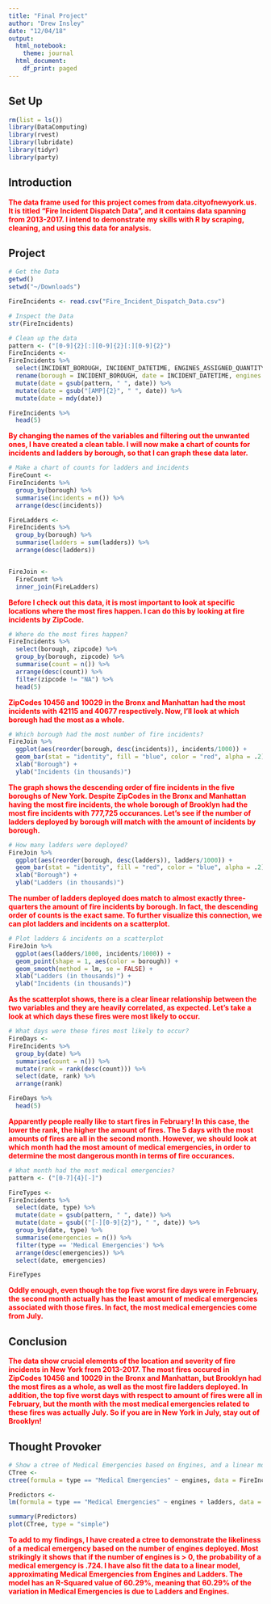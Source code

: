 ```yaml
---
title: "Final Project"
author: "Drew Insley"
date: "12/04/18"
output:
  html_notebook:
    theme: journal
  html_document:
    df_print: paged
---
```


## Set Up

```r
rm(list = ls())
library(DataComputing)
library(rvest)
library(lubridate)
library(tidyr)
library(party)
```

## Introduction

<span style="color:red">**The data frame used for this project comes from data.cityofnewyork.us. It is titled "Fire Incident Dispatch Data", and it contains data spanning from 2013-2017. I intend to demonstrate my skills with R by scraping, cleaning, and using this data for analysis.**</span>

## Project

```r
# Get the Data
getwd()
setwd("~/Downloads")

FireIncidents <- read.csv("Fire_Incident_Dispatch_Data.csv")
```

```r
# Inspect the Data
str(FireIncidents)
```

```r
# Clean up the data
pattern <- ("[0-9]{2}[:][0-9]{2}[:][0-9]{2}")
FireIncidents <-
FireIncidents %>%
  select(INCIDENT_BOROUGH, INCIDENT_DATETIME, ENGINES_ASSIGNED_QUANTITY, INCIDENT_CLASSIFICATION_GROUP, ZIPCODE, LADDERS_ASSIGNED_QUANTITY) %>%
  rename(borough = INCIDENT_BOROUGH, date = INCIDENT_DATETIME, engines = ENGINES_ASSIGNED_QUANTITY, type = INCIDENT_CLASSIFICATION_GROUP, ladders = LADDERS_ASSIGNED_QUANTITY, zipcode = ZIPCODE) %>%
  mutate(date = gsub(pattern, " ", date)) %>%
  mutate(date = gsub("[AMP]{2}", " ", date)) %>%
  mutate(date = mdy(date))

FireIncidents %>%
  head(5)
```

<span style="color:red">**By changing the names of the variables and filtering out the unwanted ones, I have created a clean table. I will now make a chart of counts for incidents and ladders by borough, so that I can graph these data later.**</span>

```r
# Make a chart of counts for ladders and incidents
FireCount <-
FireIncidents %>%
  group_by(borough) %>%
  summarise(incidents = n()) %>%
  arrange(desc(incidents))

FireLadders <-
FireIncidents %>%
  group_by(borough) %>%
  summarise(ladders = sum(ladders)) %>%
  arrange(desc(ladders))


FireJoin <-
  FireCount %>%
  inner_join(FireLadders)
```

<span style="color:red">**Before I check out this data, it is most important to look at specific locations where the most fires happen. I can do this by looking at fire incidents by ZipCode.**</span>

```r
# Where do the most fires happen?
FireIncidents %>%
  select(borough, zipcode) %>%
  group_by(borough, zipcode) %>%
  summarise(count = n()) %>%
  arrange(desc(count)) %>%
  filter(zipcode != "NA") %>%
  head(5)
```

<span style="color:red">**ZipCodes 10456 and 10029 in the Bronx and Manhattan had the most incidents with 42115 and 40677 respectively. Now, I'll look at which borough had the most as a whole.**</span>

```r
# Which borough had the most number of fire incidents?
FireJoin %>%
  ggplot(aes(reorder(borough, desc(incidents)), incidents/1000)) +
  geom_bar(stat = "identity", fill = "blue", color = "red", alpha = .2) +
  xlab("Borough") +
  ylab("Incidents (in thousands)")
```

<span style="color:red">**The graph shows the descending order of fire incidents in the five boroughs of New York. Despite ZipCodes in the Bronx and Manhattan having the most fire incidents, the whole borough of Brooklyn had the most fire incidents with 777,725 occurances. Let's see if the number of ladders deployed by borough will match with the amount of incidents by borough.**</span>

```r
# How many ladders were deployed?
FireJoin %>%
  ggplot(aes(reorder(borough, desc(ladders)), ladders/1000)) +
  geom_bar(stat = "identity", fill = "red", color = "blue", alpha = .2) +
  xlab("Borough") +
  ylab("Ladders (in thousands)")
```

<span style="color:red">**The number of ladders deployed does match to almost exactly three-quarters the amount of fire incidents by borough. In fact, the descending order of counts is the exact same. To further visualize this connection, we can plot ladders and incidents on a scatterplot.**
</span>
```r
# Plot ladders & incidents on a scatterplot
FireJoin %>%
  ggplot(aes(ladders/1000, incidents/1000)) +
  geom_point(shape = 1, aes(color = borough)) +
  geom_smooth(method = lm, se = FALSE) +
  xlab("Ladders (in thousands)") +
  ylab("Incidents (in thousands)")
```



<span style="color:red">**As the scatterplot shows, there is a clear linear relationship between the two variables and they are heavily correlated, as expected. Let's take a look at which days these fires were most likely to occur.**</span>

```r
# What days were these fires most likely to occur?
FireDays <-
FireIncidents %>%
  group_by(date) %>%
  summarise(count = n()) %>%
  mutate(rank = rank(desc(count))) %>%
  select(date, rank) %>%
  arrange(rank)

FireDays %>%
  head(5)
```

<span style="color:red">**Apparently people really like to start fires in February! In this case, the lower the rank, the higher the amount of fires. The 5 days with the most amounts of fires are all in the second month. However, we should look at which month had the most amount of medical emergencies, in order to determine the most dangerous month in terms of fire occurances.**</span>

```r
# What month had the most medical emergencies?
pattern <- ("[0-7]{4}[-]")

FireTypes <-
FireIncidents %>%
  select(date, type) %>%
  mutate(date = gsub(pattern, " ", date)) %>%
  mutate(date = gsub(("[-][0-9]{2}"), " ", date)) %>%
  group_by(date, type) %>%
  summarise(emergencies = n()) %>%
  filter(type == 'Medical Emergencies') %>%
  arrange(desc(emergencies)) %>%
  select(date, emergencies)

FireTypes
```

<span style="color:red">**Oddly enough, even though the top five worst fire days were in February, the second month actually has the least amount of medical emergencies associated with those fires. In fact, the most medical emergencies come from July.**
</span>

## Conclusion

<span style="color:red">**The data show crucial elements of the location and severity of fire incidents in New York from 2013-2017. The most fires occured in ZipCodes 10456 and 10029 in the Bronx and Manhattan, but Brooklyn had the most fires as a whole, as well as the most fire ladders deployed. In addition, the top five worst days with respect to amount of fires were all in February, but the month with the most medical emergencies related to these fires was actually July. So if you are in New York in July, stay out of Brooklyn!**
</span>


## Thought Provoker

```r
# Show a ctree of Medical Emergencies based on Engines, and a linear model summary for Medical Emergencies based on Engines and Ladders
CTree <-
ctree(formula = type == "Medical Emergencies" ~ engines, data = FireIncidents)

Predictors <-
lm(formula = type == "Medical Emergencies" ~ engines + ladders, data = FireIncidents)

summary(Predictors)
plot(CTree, type = "simple")
```

<span style="color:red">**To add to my findings, I have created a ctree to demonstrate the likeliness of a medical emergency based on the number of engines deployed. Most strikingly it shows that if the number of engines is > 0, the probability of a medical emergency is .724. I have also fit the data to a linear model, approximating Medical Emergencies from Engines and Ladders. The model has an R-Squared value of 60.29%, meaning that 60.29% of the variation in Medical Emergencies is due to Ladders and Engines.**
</span>


